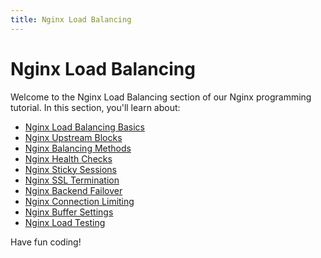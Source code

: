 ```yaml
---
title: Nginx Load Balancing
---
```


# Nginx Load Balancing

Welcome to the Nginx Load Balancing section of our Nginx programming tutorial. In this section, you'll learn about:

- [Nginx Load Balancing Basics](./0-nginx-load-balancing-basics.mdx)
- [Nginx Upstream Blocks](./1-nginx-upstream-blocks.mdx)
- [Nginx Balancing Methods](./2-nginx-balancing-methods.mdx)
- [Nginx Health Checks](./3-nginx-health-checks.mdx)
- [Nginx Sticky Sessions](./4-nginx-sticky-sessions.mdx)
- [Nginx SSL Termination](./5-nginx-ssl-termination.mdx)
- [Nginx Backend Failover](./6-nginx-backend-failover.mdx)
- [Nginx Connection Limiting](./7-nginx-connection-limiting.mdx)
- [Nginx Buffer Settings](./8-nginx-buffer-settings.mdx)
- [Nginx Load Testing](./9-nginx-load-testing.mdx)

Have fun coding!
